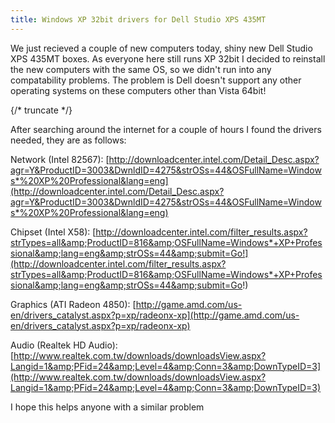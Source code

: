 ```yaml
---
title: Windows XP 32bit drivers for Dell Studio XPS 435MT
---
```

We just recieved a couple of new computers today, shiny new Dell Studio XPS 435MT boxes. As everyone here still runs XP 32bit I decided to reinstall the new computers with the same OS, so we didn't run into any compatability problems. The problem is Dell doesn't support any other operating systems on these computers other than Vista 64bit!  

{/* truncate */}

After searching around the internet for a couple of hours I found the drivers needed, they are as follows:  

Network (Intel 82567):
[http://downloadcenter.intel.com/Detail_Desc.aspx?agr=Y&ProductID=3003&DwnldID=4275&strOSs=44&OSFullName=Windows*%20XP%20Professional&lang=eng](http://downloadcenter.intel.com/Detail_Desc.aspx?agr=Y&ProductID=3003&DwnldID=4275&strOSs=44&OSFullName=Windows*%20XP%20Professional&lang=eng)  

Chipset (Intel X58):
[http://downloadcenter.intel.com/filter_results.aspx?strTypes=all&amp;ProductID=816&amp;OSFullName=Windows*+XP+Professional&amp;lang=eng&amp;strOSs=44&amp;submit=Go!](http://downloadcenter.intel.com/filter_results.aspx?strTypes=all&amp;ProductID=816&amp;OSFullName=Windows*+XP+Professional&amp;lang=eng&amp;strOSs=44&amp;submit=Go!)

Graphics (ATI Radeon 4850):
[http://game.amd.com/us-en/drivers_catalyst.aspx?p=xp/radeonx-xp](http://game.amd.com/us-en/drivers_catalyst.aspx?p=xp/radeonx-xp)  

Audio (Realtek HD Audio):
[http://www.realtek.com.tw/downloads/downloadsView.aspx?Langid=1&amp;PFid=24&amp;Level=4&amp;Conn=3&amp;DownTypeID=3](http://www.realtek.com.tw/downloads/downloadsView.aspx?Langid=1&amp;PFid=24&amp;Level=4&amp;Conn=3&amp;DownTypeID=3)  

I hope this helps anyone with a similar problem  

